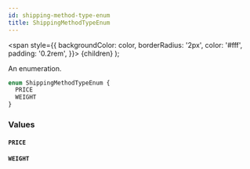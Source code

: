 ```yaml
---
id: shipping-method-type-enum
title: ShippingMethodTypeEnum
---
```


<span
style={{
      backgroundColor: color,
      borderRadius: '2px',
      color: '#fff',
      padding: '0.2rem',
    }}>
{children}
</span>
);

An enumeration.

```graphql
enum ShippingMethodTypeEnum {
  PRICE
  WEIGHT
}
```

### Values

#### `PRICE`

#### `WEIGHT`
